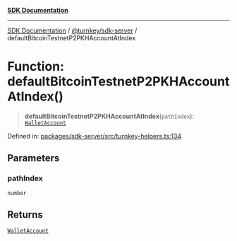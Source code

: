 [**SDK Documentation**](../../../README.mdx)

***

[SDK Documentation](../../../packages.mdx) / [@turnkey/sdk-server](../README.mdx) / defaultBitcoinTestnetP2PKHAccountAtIndex

# Function: defaultBitcoinTestnetP2PKHAccountAtIndex()

> **defaultBitcoinTestnetP2PKHAccountAtIndex**(`pathIndex`): [`WalletAccount`](../interfaces/WalletAccount.mdx)

Defined in: [packages/sdk-server/src/turnkey-helpers.ts:134](https://github.com/tkhq/sdk/blob/e1b1a69bdd608320aaf03cc2dbbf68dc0c52b28d/packages/sdk-server/src/turnkey-helpers.ts#L134)

## Parameters

### pathIndex

`number`

## Returns

[`WalletAccount`](../interfaces/WalletAccount.mdx)
